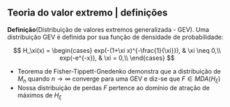 ## Teoria do valor extremo | definições {.build}

**Definição**(Distribuição de valores extremos generalizada - GEV). Uma distribuição GEV é definida por sua função de densidade de probabilidade:

$$
	H_\xi(x) = 
	\begin{cases}
	exp(-(1+\xi x)^{-\frac{1}{\xi}}), & \xi \neq 0,\\
	exp(-e^{-x}), & \xi = 0,\\
	\end{cases}
$$

- Teorema de Fisher-Tippett-Gnedenko demonstra que a distribuição de $M_n$ quando $n \rightarrow \infty$ converge para uma GEV e diz-se que $F \in MDA(H_\xi)$
- Nossa distribuição de perdas $F$ pertence ao domínio de atração de máximos de $H_\xi$ 
